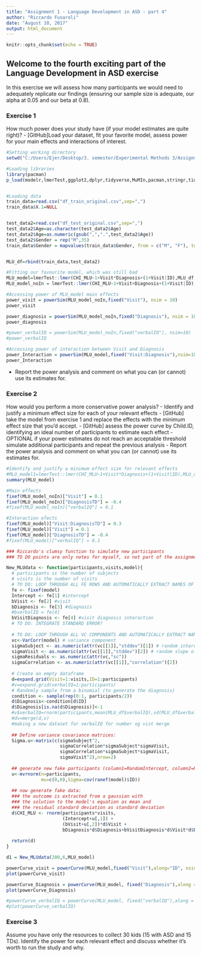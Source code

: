 ```yaml
---
title: "Assignment 1 - Language Development in ASD - part 4"
author: "Riccardo Fusaroli"
date: "August 10, 2017"
output: html_document
---
```


```r
knitr::opts_chunk$set(echo = TRUE)
```

## Welcome to the fourth exciting part of the Language Development in ASD exercise

In this exercise we will assess how many participants we would need to adequately replicate our findings (ensuring our sample size is adequate, our alpha at 0.05 and our beta at 0.8).

### Exercise 1

How much power does your study have (if your model estimates are quite right)?
- [GitHub]Load your dataset, fit your favorite model, assess power for your main effects and interactions of interest.

```r
#Setting working directory
setwd("C:/Users/Ejer/Desktop/3. semester/Experimental Methods 3/Assignment1")

#Loading libraries
library(pacman)
p_load(modelr,lmerTest,ggplot2,dplyr,tidyverse,MuMIn,pacman,stringr,tidyverse,plyr,caret,Metrics,groupdata2,simr,MASS)


#Loading data
train_data=read.csv("df_train_original.csv",sep=",")
train_data$X.1=NULL


test_data2=read.csv("df_test_original.csv",sep=",")
test_data2$Age=as.character(test_data2$Age)
test_data2$Age=as.numeric(gsub(",",".",test_data2$Age))
test_data2$Gender = rep("M",35)
train_data$Gender = mapvalues(train_data$Gender, from = c("M", "F"), to = c("F", "M"))


MLU_df=rbind(train_data,test_data2)

#Fitting our favourite model, which was still bad
MLU_model=lmerTest::lmer(CHI_MLU~1+Visit*Diagnosis+(1+Visit|ID),MLU_df,REML=F)
MLU_model_noIn = lmerTest::lmer(CHI_MLU~1+Visit+Diagnosis+(1+Visit|ID),MLU_df,REML=F)

#Accessing power of MLU_model main effects
power_visit = powerSim(MLU_model_noIn,fixed("Visit"), nsim = 10)
power_visit

power_diagnosis = powerSim(MLU_model_noIn,fixed("Diagnosis"), nsim = 10)
power_diagnosis

#power_verbalIQ = powerSim(MLU_model_noIn,fixed("verbalIQ"), nsim=10)
#power_verbalIQ

#Accessing power of interaction between Visit and Diagnosis
power_Interaction = powerSim(MLU_model,fixed("Visit:Diagnosis"),nsim=10)
power_Interaction  

```

- Report the power analysis and comment on what you can (or cannot) use its estimates for.

### Exercise 2

How would you perform a more conservative power analysis?
- Identify and justify a minimum effect size for each of your relevant effects
- [GitHub] take the model from exercise 1 and replace the effects with the minimum effect size that you'd accept.
- [GitHub] assess the power curve by Child.ID, identifying an ideal number of participants to estimate each effect
- OPTIONAL if your power estimates do not reach an acceptable threshold simulate additional participants and repeat the previous analysis
- Report the power analysis and comment on what you can (or cannot) use its estimates for.

```r

#Identify and justify a minimum effect size for relevant effects
#MLU_model1=lmerTest::lmer(CHI_MLU~1+Visit*Diagnosis+(1+Visit|ID),MLU_df,REML=F)
summary(MLU_model)

#Main effects
fixef(MLU_model_noIn)["Visit"] = 0.1
fixef(MLU_model_noIn)["DiagnosisTD"] = -0.4
#fixef(MLU_model_noIn)["verbalIQ"] = 0.1

#Interaction efects
fixef(MLU_model)["Visit:DiagnosisTD"] = 0.3
fixef(MLU_model)["Visit"] = 0.1
fixef(MLU_model)["DiagnosisTD"] = -0.4
#fixef(MLU_model)["verbalIQ"] = 0.1

### Riccardo's clumsy function to simulate new participants
### TO DO points are only notes for myself, so not part of the assignment

New_MLUdata <- function(participants,visits,model){
  # participants is the number of subjects
  # visits is the number of visits
  # TO DO: LOOP THROUGH ALL FE ROWS AND AUTOMATICALLY EXTRACT NAMES OF FIXED EFFECTS AND ESTIMATES
  fe <- fixef(model)
  Intercept <- fe[1] #intercept
  bVisit <- fe[2] #visit
  bDiagnosis <- fe[3] #diagnosis
  #bverbalIQ = fe[4]
  bVisitDiagnosis <- fe[4] #visit diagnosis interaction
  # TO DO: INTEGRATE STANDARD ERROR?
  
  # TO DO: LOOP THROUGH ALL VC COMPONENTS AND AUTOMATICALLY EXTRACT NAMES OF EFFECTS AND ESTIMATES
  vc<-VarCorr(model) # variance component
  sigmaSubject <- as.numeric(attr(vc[[1]],"stddev")[1]) # random intercept by subject
  sigmaVisit <- as.numeric(attr(vc[[1]],"stddev")[2]) # random slope of visit over subject
  sigmaResiduals <- as.numeric(attr(vc,"sc"))
  sigmaCorrelation <- as.numeric(attr(vc[[1]],"correlation")[2])
  
  # Create an empty dataframe
  d=expand.grid(Visit=1:visits,ID=1:participants)
  #v=expand.grid(verbalIQ=1:participants)
  # Randomly sample from a binomial (to generate the diagnosis)
  condition <- sample(rep(0:1, participants/2))
  d$Diagnosis<-condition[d$ID]
  d$Diagnosis[is.na(d$Diagnosis)]<-1
  #v$verbalIQ=rnorm(participants,mean(MLU_df$verbalIQ),sd(MLU_df$verbalIQ))
  #dv=merge(d,v)
  #making a new dataset for verbalIQ for number og vist merge
  
  ## Define variance covariance matrices:
  Sigma.u<-matrix(c(sigmaSubject^2,
                    sigmaCorrelation*sigmaSubject*sigmaVisit,
                    sigmaCorrelation*sigmaSubject*sigmaVisit,
                    sigmaVisit^2),nrow=2)
  
  ## generate new fake participants (column1=RandomIntercept, column2=RandomSlope)
  u<-mvrnorm(n=participants,
             mu=c(0,0),Sigma=cov(ranef(model)$ID))
  
  ## now generate fake data:
  ### the outcome is extracted from a gaussian with
  ### the solution to the model's equation as mean and
  ### the residual standard deviation as standard deviation 
  d$CHI_MLU <- rnorm(participants*visits,
                     (Intercept+u[,1]) +
                     (bVisit+u[,2])*d$Visit + 
                     bDiagnosis*d$Diagnosis+bVisitDiagnosis*d$Visit*d$Diagnosis ,sigmaResiduals)  
  
  return(d)
}

d1 = New_MLUdata(200,6,MLU_model)

powerCurve_visit = powerCurve(MLU_model,fixed("Visit"),along="ID", nsim = 10)
plot(powerCurve_visit)

powerCurve_Diagnosis = powerCurve(MLU_model, fixed("Diagnosis"),along = "ID", nsim = 10)
plot(powerCurve_Diagnosis)

#powerCurve_verbalIQ = powerCurve(MLU_model, fixed("verbalIQ"),along = "ID", nsim = 10)
#plot(powerCurve_verbalIQ)
```


### Exercise 3

Assume you have only the resources to collect 30 kids (15 with ASD and 15 TDs). Identify the power for each relevant effect and discuss whether it's worth to run the study and why.





